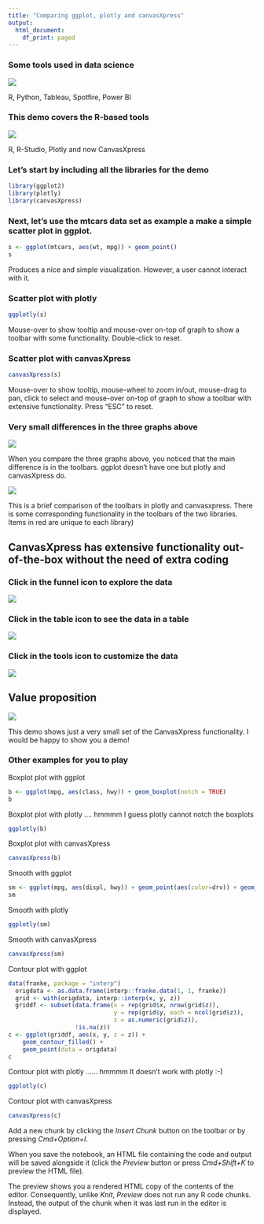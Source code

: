 ```yaml
---
title: "Comparing ggplot, plotly and canvasXpress"
output:
  html_document:
    df_print: paged
---
```


<style>
.main-container { width: 1400px; max-width:1500px;}
</style>

### Some tools used in data science
![](Slide1.png)

R, Python, Tableau, Spotfire, Power BI

### This demo covers the R-based tools
![](Slide2.png)

R, R-Studio, Plotly  and now CanvasXpress 

### Let's start by including all the libraries for the demo

```r
library(ggplot2)
library(plotly)
library(canvasXpress)
```

### Next, let's use the mtcars data set as example a make a simple scatter plot in ggplot.

```r
s <- ggplot(mtcars, aes(wt, mpg)) + geom_point()
s
```


Produces a nice and simple visualization. However, a user cannot interact with it.

### Scatter plot with plotly

```r
ggplotly(s)
```

Mouse-over to show tooltip and mouse-over on-top of graph to show a toolbar with some functionality. Double-click to reset.

### Scatter plot with canvasXpress

```r
canvasXpress(s)
```

Mouse-over to show tooltip, mouse-wheel to zoom in/out, mouse-drag to pan, click to select and mouse-over on-top of graph to show a toolbar with extensive functionality. Press "ESC" to reset.

### Very small differences in the three graphs above
![](Slide3.png)

When you compare the three graphs above, you noticed that the main difference is in the toolbars. ggplot doesn't have one but plotly and canvasXpress do.

![](Slide4.png)

This is a brief comparison of the toolbars in plotly and canvasxpress. There is some corresponding functionality in the toolbars of the two libraries. Items in red are unique to each library)  

## CanvasXpress has extensive functionality out-of-the-box without the need of extra coding

### Click in the funnel icon to explore the data
![](Slide5.png)

### Click in the table icon to see the data in a table
![](Slide6.png)

### Click in the tools icon to customize the data
![](Slide7.png)

## Value proposition

![](Slide8.png)

This demo shows just a very small set of the CanvasXpress functionality. I would be happy to show you a demo!

### Other examples for you to play

Boxplot plot with ggplot

```r
b <- ggplot(mpg, aes(class, hwy)) + geom_boxplot(notch = TRUE)
b
```

Boxplot plot with plotly .... 
hmmmm I guess plotly cannot notch the boxplots
```r
ggplotly(b)
```

Boxplot plot with canvasXpress

```r
canvasXpress(b)
```

Smooth with ggplot

```r
sm <- ggplot(mpg, aes(displ, hwy)) + geom_point(aes(color=drv)) + geom_smooth()
sm
```

Smooth with plotly

```r
ggplotly(sm)
```

Smooth with canvasXpress

```r
canvasXpress(sm)
```


Contour plot with ggplot

```r
data(franke, package = "interp")
  origdata <- as.data.frame(interp::franke.data(1, 1, franke))
  grid <- with(origdata, interp::interp(x, y, z))
  griddf <- subset(data.frame(x = rep(grid$x, nrow(grid$z)),
                              y = rep(grid$y, each = ncol(grid$z)),
                              z = as.numeric(grid$z)),
                   !is.na(z))
c <- ggplot(griddf, aes(x, y, z = z)) +
    geom_contour_filled() +
    geom_point(data = origdata)
c
```

Contour plot with plotly ...... hmmmm It doesn't work with plotly :-)

```r
ggplotly(c)
```

Contour plot with canvasXpress

```r
canvasXpress(c)
```


Add a new chunk by clicking the *Insert Chunk* button on the toolbar or by pressing *Cmd+Option+I*.

When you save the notebook, an HTML file containing the code and output will be saved alongside it (click the *Preview* button or press *Cmd+Shift+K* to preview the HTML file).

The preview shows you a rendered HTML copy of the contents of the editor. Consequently, unlike *Knit*, *Preview* does not run any R code chunks. Instead, the output of the chunk when it was last run in the editor is displayed.
